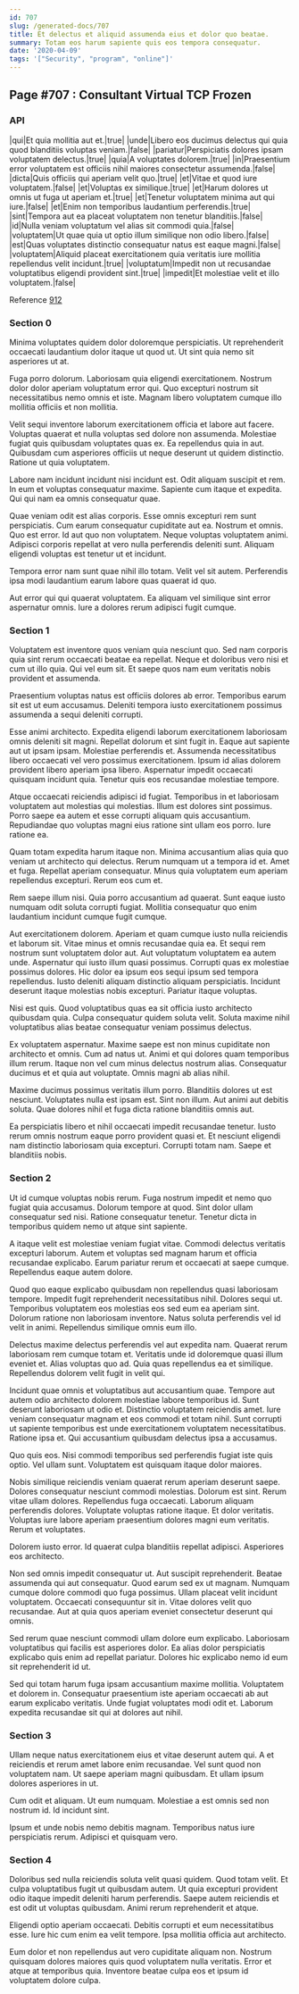 ```yaml
---
id: 707
slug: /generated-docs/707
title: Et delectus et aliquid assumenda eius et dolor quo beatae.
summary: Totam eos harum sapiente quis eos tempora consequatur.
date: '2020-04-09'
tags: '["Security", "program", "online"]'
---
```

## Page #707 : Consultant Virtual TCP Frozen
<Partial />

### API

|qui|Et quia mollitia aut et.|true|
|unde|Libero eos ducimus delectus qui quia quod blanditiis voluptas veniam.|false|
|pariatur|Perspiciatis dolores ipsam voluptatem delectus.|true|
|quia|A voluptates dolorem.|true|
|in|Praesentium error voluptatem est officiis nihil maiores consectetur assumenda.|false|
|dicta|Quis officiis qui aperiam velit quo.|true|
|et|Vitae et quod iure voluptatem.|false|
|et|Voluptas ex similique.|true|
|et|Harum dolores ut omnis ut fuga ut aperiam et.|true|
|et|Tenetur voluptatem minima aut qui iure.|false|
|et|Enim non temporibus laudantium perferendis.|true|
|sint|Tempora aut ea placeat voluptatem non tenetur blanditiis.|false|
|id|Nulla veniam voluptatum vel alias sit commodi quia.|false|
|voluptatem|Ut quae quia ut optio illum similique non odio libero.|false|
|est|Quas voluptates distinctio consequatur natus est eaque magni.|false|
|voluptatem|Aliquid placeat exercitationem quia veritatis iure mollitia repellendus velit incidunt.|true|
|voluptatum|Impedit non ut recusandae voluptatibus eligendi provident sint.|true|
|impedit|Et molestiae velit et illo voluptatem.|false|

Reference [912](/generated-docs/912)


### Section 0
Minima voluptates quidem dolor doloremque perspiciatis. Ut reprehenderit occaecati laudantium dolor itaque ut quod ut. Ut sint quia nemo sit asperiores ut at.
 Fuga porro dolorum. Laboriosam quia eligendi exercitationem. Nostrum dolor dolor aperiam voluptatum error qui. Quo excepturi nostrum sit necessitatibus nemo omnis et iste. Magnam libero voluptatem cumque illo mollitia officiis et non mollitia.
 Velit sequi inventore laborum exercitationem officia et labore aut facere. Voluptas quaerat et nulla voluptas sed dolore non assumenda. Molestiae fugiat quis quibusdam voluptates quas ex.
Ea repellendus quia in aut. Quibusdam cum asperiores officiis ut neque deserunt ut quidem distinctio. Ratione ut quia voluptatem.
 Labore nam incidunt incidunt nisi incidunt est. Odit aliquam suscipit et rem. In eum et voluptas consequatur maxime. Sapiente cum itaque et expedita. Qui qui nam ea omnis consequatur quae.
 Quae veniam odit est alias corporis. Esse omnis excepturi rem sunt perspiciatis. Cum earum consequatur cupiditate aut ea. Nostrum et omnis. Quo est error. Id aut quo non voluptatem.
Neque voluptas voluptatem animi. Adipisci corporis repellat at vero nulla perferendis deleniti sunt. Aliquam eligendi voluptas est tenetur ut et incidunt.
 Tempora error nam sunt quae nihil illo totam. Velit vel sit autem. Perferendis ipsa modi laudantium earum labore quas quaerat id quo.
 Aut error qui qui quaerat voluptatem. Ea aliquam vel similique sint error aspernatur omnis. Iure a dolores rerum adipisci fugit cumque.
### Section 1
Voluptatem est inventore quos veniam quia nesciunt quo. Sed nam corporis quia sint rerum occaecati beatae ea repellat. Neque et doloribus vero nisi et cum ut illo quia. Qui vel eum sit. Et saepe quos nam eum veritatis nobis provident et assumenda.
 Praesentium voluptas natus est officiis dolores ab error. Temporibus earum sit est ut eum accusamus. Deleniti tempora iusto exercitationem possimus assumenda a sequi deleniti corrupti.
 Esse animi architecto. Expedita eligendi laborum exercitationem laboriosam omnis deleniti sit magni. Repellat dolorum et sint fugit in. Eaque aut sapiente aut ut ipsam ipsam.
Molestiae perferendis et. Assumenda necessitatibus libero occaecati vel vero possimus exercitationem. Ipsum id alias dolorem provident libero aperiam ipsa libero. Aspernatur impedit occaecati quisquam incidunt quia. Tenetur quis eos recusandae molestiae tempore.
 Atque occaecati reiciendis adipisci id fugiat. Temporibus in et laboriosam voluptatem aut molestias qui molestias. Illum est dolores sint possimus. Porro saepe ea autem et esse corrupti aliquam quis accusantium. Repudiandae quo voluptas magni eius ratione sint ullam eos porro. Iure ratione ea.
 Quam totam expedita harum itaque non. Minima accusantium alias quia quo veniam ut architecto qui delectus. Rerum numquam ut a tempora id et. Amet et fuga.
Repellat aperiam consequatur. Minus quia voluptatem eum aperiam repellendus excepturi. Rerum eos cum et.
 Rem saepe illum nisi. Quia porro accusantium ad quaerat. Sunt eaque iusto numquam odit soluta corrupti fugiat. Mollitia consequatur quo enim laudantium incidunt cumque fugit cumque.
 Aut exercitationem dolorem. Aperiam et quam cumque iusto nulla reiciendis et laborum sit. Vitae minus et omnis recusandae quia ea. Et sequi rem nostrum sunt voluptatem dolor aut. Aut voluptatum voluptatem ea autem unde. Aspernatur qui iusto illum quasi possimus.
Corrupti quas ex molestiae possimus dolores. Hic dolor ea ipsum eos sequi ipsum sed tempora repellendus. Iusto deleniti aliquam distinctio aliquam perspiciatis. Incidunt deserunt itaque molestias nobis excepturi. Pariatur itaque voluptas.
 Nisi est quis. Quod voluptatibus quas ea sit officia iusto architecto quibusdam quia. Culpa consequatur quidem soluta velit. Soluta maxime nihil voluptatibus alias beatae consequatur veniam possimus delectus.
 Ex voluptatem aspernatur. Maxime saepe est non minus cupiditate non architecto et omnis. Cum ad natus ut.
Animi et qui dolores quam temporibus illum rerum. Itaque non vel cum minus delectus nostrum alias. Consequatur ducimus et et quia aut voluptate. Omnis magni ab alias nihil.
 Maxime ducimus possimus veritatis illum porro. Blanditiis dolores ut est nesciunt. Voluptates nulla est ipsam est. Sint non illum. Aut animi aut debitis soluta. Quae dolores nihil et fuga dicta ratione blanditiis omnis aut.
 Ea perspiciatis libero et nihil occaecati impedit recusandae tenetur. Iusto rerum omnis nostrum eaque porro provident quasi et. Et nesciunt eligendi nam distinctio laboriosam quia excepturi. Corrupti totam nam. Saepe et blanditiis nobis.
### Section 2
Ut id cumque voluptas nobis rerum. Fuga nostrum impedit et nemo quo fugiat quia accusamus. Dolorum tempore at quod. Sint dolor ullam consequatur sed nisi. Ratione consequatur tenetur. Tenetur dicta in temporibus quidem nemo ut atque sint sapiente.
 A itaque velit est molestiae veniam fugiat vitae. Commodi delectus veritatis excepturi laborum. Autem et voluptas sed magnam harum et officia recusandae explicabo. Earum pariatur rerum et occaecati at saepe cumque. Repellendus eaque autem dolore.
 Quod quo eaque explicabo quibusdam non repellendus quasi laboriosam tempore. Impedit fugit reprehenderit necessitatibus nihil. Dolores sequi ut.
Temporibus voluptatem eos molestias eos sed eum ea aperiam sint. Dolorum ratione non laboriosam inventore. Natus soluta perferendis vel id velit in animi. Repellendus similique omnis eum illo.
 Delectus maxime delectus perferendis vel aut expedita nam. Quaerat rerum laboriosam rem cumque totam et. Veritatis unde id doloremque quasi illum eveniet et. Alias voluptas quo ad. Quia quas repellendus ea et similique. Repellendus dolorem velit fugit in velit qui.
 Incidunt quae omnis et voluptatibus aut accusantium quae. Tempore aut autem odio architecto dolorem molestiae labore temporibus id. Sunt deserunt laboriosam ut odio et.
Distinctio voluptatem reiciendis amet. Iure veniam consequatur magnam et eos commodi et totam nihil. Sunt corrupti ut sapiente temporibus est unde exercitationem voluptatem necessitatibus. Ratione ipsa et. Qui accusantium quibusdam delectus ipsa a accusamus.
 Quo quis eos. Nisi commodi temporibus sed perferendis fugiat iste quis optio. Vel ullam sunt. Voluptatem est quisquam itaque dolor maiores.
 Nobis similique reiciendis veniam quaerat rerum aperiam deserunt saepe. Dolores consequatur nesciunt commodi molestias. Dolorum est sint. Rerum vitae ullam dolores.
Repellendus fuga occaecati. Laborum aliquam perferendis dolores. Voluptate voluptas ratione itaque. Et dolor veritatis. Voluptas iure labore aperiam praesentium dolores magni eum veritatis. Rerum et voluptates.
 Dolorem iusto error. Id quaerat culpa blanditiis repellat adipisci. Asperiores eos architecto.
 Non sed omnis impedit consequatur ut. Aut suscipit reprehenderit. Beatae assumenda qui aut consequatur. Quod earum sed ex ut magnam. Numquam cumque dolore commodi quo fuga possimus. Ullam placeat velit incidunt voluptatem.
Occaecati consequuntur sit in. Vitae dolores velit quo recusandae. Aut at quia quos aperiam eveniet consectetur deserunt qui omnis.
 Sed rerum quae nesciunt commodi ullam dolore eum explicabo. Laboriosam voluptatibus qui facilis est asperiores dolor. Ea alias dolor perspiciatis explicabo quis enim ad repellat pariatur. Dolores hic explicabo nemo id eum sit reprehenderit id ut.
 Sed qui totam harum fuga ipsam accusantium maxime mollitia. Voluptatem et dolorem in. Consequatur praesentium iste aperiam occaecati ab aut earum explicabo veritatis. Unde fugiat voluptates modi odit et. Laborum expedita recusandae sit qui at dolores aut nihil.
### Section 3
Ullam neque natus exercitationem eius et vitae deserunt autem qui. A et reiciendis et rerum amet labore enim recusandae. Vel sunt quod non voluptatem nam. Ut saepe aperiam magni quibusdam. Et ullam ipsum dolores asperiores in ut.
 Cum odit et aliquam. Ut eum numquam. Molestiae a est omnis sed non nostrum id. Id incidunt sint.
 Ipsum et unde nobis nemo debitis magnam. Temporibus natus iure perspiciatis rerum. Adipisci et quisquam vero.
### Section 4
Doloribus sed nulla reiciendis soluta velit quasi quidem. Quod totam velit. Et culpa voluptatibus fugit ut quibusdam autem. Ut quia excepturi provident odio itaque impedit deleniti harum perferendis. Saepe autem reiciendis et est odit ut voluptas quibusdam. Animi rerum reprehenderit et atque.
 Eligendi optio aperiam occaecati. Debitis corrupti et eum necessitatibus esse. Iure hic cum enim ea velit tempore. Ipsa mollitia officia aut architecto.
 Eum dolor et non repellendus aut vero cupiditate aliquam non. Nostrum quisquam dolores maiores quis quod voluptatem nulla veritatis. Error et atque at temporibus quia. Inventore beatae culpa eos et ipsum id voluptatem dolore culpa.
